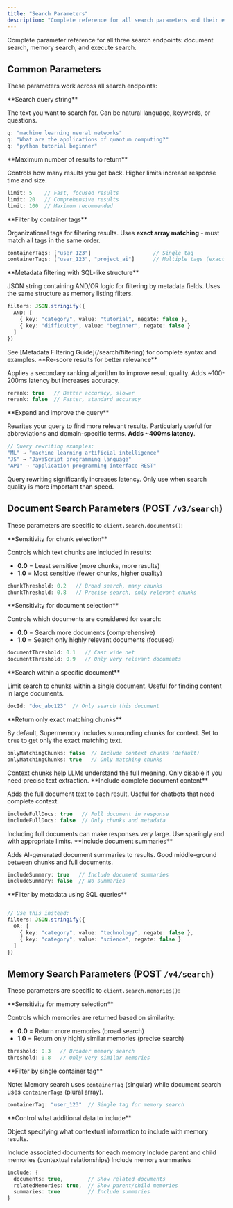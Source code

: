 ```yaml
---
title: "Search Parameters"
description: "Complete reference for all search parameters and their effects"
---
```



Complete parameter reference for all three search endpoints: document search, memory search, and execute search.

## Common Parameters

These parameters work across all search endpoints:

<ParamField query="q" type="string" required>
  **Search query string**

  The text you want to search for. Can be natural language, keywords, or questions.

  ```typescript
  q: "machine learning neural networks"
  q: "What are the applications of quantum computing?"
  q: "python tutorial beginner"
  ```
</ParamField>

<ParamField query="limit" type="number" default="10">
  **Maximum number of results to return**

  Controls how many results you get back. Higher limits increase response time and size.

  ```typescript
  limit: 5    // Fast, focused results
  limit: 20   // Comprehensive results
  limit: 100  // Maximum recommended
  ```
</ParamField>

<ParamField query="containerTags" type="Array<string>">
  **Filter by container tags**

  Organizational tags for filtering results. Uses **exact array matching** - must match all tags in the same order.

  ```typescript
  containerTags: ["user_123"]                    // Single tag
  containerTags: ["user_123", "project_ai"]      // Multiple tags (exact match)
  ```
</ParamField>

<ParamField query="filters" type="string">
  **Metadata filtering with SQL-like structure**

  JSON string containing AND/OR logic for filtering by metadata fields. Uses the same structure as memory listing filters.

  ```typescript
  filters: JSON.stringify({
    AND: [
      { key: "category", value: "tutorial", negate: false },
      { key: "difficulty", value: "beginner", negate: false }
    ]
  })
  ```

  <Note>
    See [Metadata Filtering Guide](/search/filtering) for complete syntax and examples.
  </Note>
</ParamField>

<ParamField query="rerank" type="boolean" default="false">
  **Re-score results for better relevance**

  Applies a secondary ranking algorithm to improve result quality. Adds ~100-200ms latency but increases accuracy.

  ```typescript
  rerank: true   // Better accuracy, slower
  rerank: false  // Faster, standard accuracy
  ```
</ParamField>

<ParamField query="rewriteQuery" type="boolean" default="false">
  **Expand and improve the query**

  Rewrites your query to find more relevant results. Particularly useful for abbreviations and domain-specific terms. **Adds ~400ms latency**.

  ```typescript
  // Query rewriting examples:
  "ML" → "machine learning artificial intelligence"
  "JS" → "JavaScript programming language"
  "API" → "application programming interface REST"
  ```

  <Warning>
    Query rewriting significantly increases latency. Only use when search quality is more important than speed.
  </Warning>
</ParamField>

## Document Search Parameters (POST `/v3/search`)

These parameters are specific to `client.search.documents()`:

<ParamField query="chunkThreshold" type="number" range="0-1" default="0.5">
  **Sensitivity for chunk selection**

  Controls which text chunks are included in results:
  - **0.0** = Least sensitive (more chunks, more results)
  - **1.0** = Most sensitive (fewer chunks, higher quality)

  ```typescript
  chunkThreshold: 0.2   // Broad search, many chunks
  chunkThreshold: 0.8   // Precise search, only relevant chunks
  ```
</ParamField>

<ParamField query="documentThreshold" type="number" range="0-1" default="0.5">
  **Sensitivity for document selection**

  Controls which documents are considered for search:
  - **0.0** = Search more documents (comprehensive)
  - **1.0** = Search only highly relevant documents (focused)

  ```typescript
  documentThreshold: 0.1   // Cast wide net
  documentThreshold: 0.9   // Only very relevant documents
  ```
</ParamField>

<ParamField query="docId" type="string">
  **Search within a specific document**

  Limit search to chunks within a single document. Useful for finding content in large documents.

  ```typescript
  docId: "doc_abc123"  // Only search this document
  ```
</ParamField>

<ParamField query="onlyMatchingChunks" type="boolean" default="false">
  **Return only exact matching chunks**

  By default, Supermemory includes surrounding chunks for context. Set to `true` to get only the exact matching text.

  ```typescript
  onlyMatchingChunks: false  // Include context chunks (default)
  onlyMatchingChunks: true   // Only matching chunks
  ```

  <Note>
    Context chunks help LLMs understand the full meaning. Only disable if you need precise text extraction.
  </Note>
</ParamField>

<ParamField query="includeFullDocs" type="boolean" default="false">
  **Include complete document content**

  Adds the full document text to each result. Useful for chatbots that need complete context.

  ```typescript
  includeFullDocs: true   // Full document in response
  includeFullDocs: false  // Only chunks and metadata
  ```

  <Warning>
    Including full documents can make responses very large. Use sparingly and with appropriate limits.
  </Warning>
</ParamField>

<ParamField query="includeSummary" type="boolean" default="false">
  **Include document summaries**

  Adds AI-generated document summaries to results. Good middle-ground between chunks and full documents.

  ```typescript
  includeSummary: true   // Include document summaries
  includeSummary: false  // No summaries
  ```
</ParamField>

<ParamField query="filters" type="string">
  **Filter by metadata using SQL queries**

  ```typescript

  // Use this instead:
  filters: JSON.stringify({
    OR: [
      { key: "category", value: "technology", negate: false },
      { key: "category", value: "science", negate: false }
    ]
  })
  ```
</ParamField>

## Memory Search Parameters (POST `/v4/search`)

These parameters are specific to `client.search.memories()`:

<ParamField query="threshold" type="number" range="0-1" default="0.5">
  **Sensitivity for memory selection**

  Controls which memories are returned based on similarity:
  - **0.0** = Return more memories (broad search)
  - **1.0** = Return only highly similar memories (precise search)

  ```typescript
  threshold: 0.3   // Broader memory search
  threshold: 0.8   // Only very similar memories
  ```
</ParamField>

<ParamField query="containerTag" type="string">
  **Filter by single container tag**

  Note: Memory search uses `containerTag` (singular) while document search uses `containerTags` (plural array).

  ```typescript
  containerTag: "user_123"  // Single tag for memory search
  ```
</ParamField>

<ParamField query="include" type="object">
  **Control what additional data to include**

  Object specifying what contextual information to include with memory results.

  <ParamField query="include.documents" type="boolean" default="false">
    Include associated documents for each memory
  </ParamField>

  <ParamField query="include.relatedMemories" type="boolean" default="false">
    Include parent and child memories (contextual relationships)
  </ParamField>

  <ParamField query="include.summaries" type="boolean" default="false">
    Include memory summaries
  </ParamField>

  ```typescript
  include: {
    documents: true,        // Show related documents
    relatedMemories: true,  // Show parent/child memories
    summaries: true         // Include summaries
  }
  ```
</ParamField>
